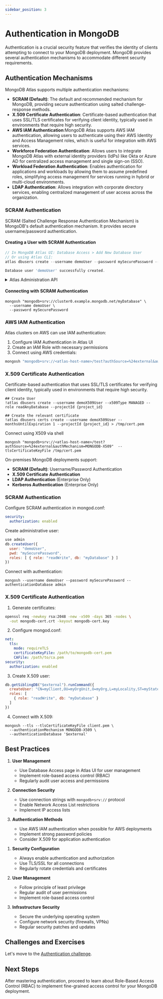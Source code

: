 ```yaml
---
sidebar_position: 3
---
```



# Authentication in MongoDB

Authentication is a crucial security feature that verifies the identity of clients attempting to connect to your MongoDB deployment. MongoDB provides several authentication mechanisms to accommodate different security requirements.

## Authentication Mechanisms

<Tabs groupId="deployment">
<TabItem value="atlas" label="MongoDB Atlas">

MongoDB Atlas supports multiple authentication mechanisms:

- **SCRAM (Default)**: The default and recommended mechanism for MongoDB, providing secure authentication using salted challenge-response methods.
- **X.509 Certificate Authentication**: Certificate-based authentication that uses SSL/TLS certificates for verifying client identity, typically used in environments that require high security.
- **AWS IAM Authentication**:MongoDB Atlas supports AWS IAM authentication, allowing users to authenticate using their AWS Identity and Access Management roles, which is useful for integration with AWS services.
- **Workforce Federation Authentication**: Allows users to integrate MongoDB Atlas with external identity providers (IdPs) like Okta or Azure AD for centralized access management and single sign-on (SSO).
- **Workload Federation Authentication**: Enables authentication for applications and workloads by allowing them to assume predefined roles, simplifying access management for services running in hybrid or multi-cloud environments.
- **LDAP Authentication**: Allows integration with corporate directory services, enabling centralized management of user access across the organization.

### SCRAM Authentication

SCRAM (Salted Challenge Response Authentication Mechanism) is MongoDB's default authentication mechanism. It provides secure username/password authentication.

#### Creating a User with SCRAM Authentication

```javascript
// In MongoDB Atlas UI: Database Access > Add New Database User
// Or using Atlas CLI:
atlas dbusers create --username demoUser --password mySecurePassword --role readWriteAnyDatabase --projectId 

Database user 'demoUser' successfully created.
```

<details>
<summary> Atlas Administration API</summary>
```
//Use Atlas Admin API
POST /api/atlas/v1.0/groups/{GROUP-ID}/databaseUsers
{
 "databaseName": "admin",
 "username": "demoUser",
 "password": "secure_password",
 "roles": [{
   "roleName": "readWrite",
   "databaseName": "myDatabase"
 }]
}
```
</details>

#### Connecting with SCRAM Authentication

```shell
mongosh "mongodb+srv://cluster0.example.mongodb.net/myDatabase" \
  --username demoUser \
  --password mySecurePassword
```

### AWS IAM Authentication

Atlas clusters on AWS can use IAM authentication:

1. Configure IAM Authentication in Atlas UI
2. Create an IAM Role with necessary permissions
3. Connect using AWS credentials:

```javascript
mongosh "mongodb+srv://<atlas-host-name>/test?authSource=%24external&authMechanism=MONGODB-AWS" --username <access-key-id> --password <secret-key>
```

### X.509 Certificate Authentication

Certificate-based authentication that uses SSL/TLS certificates for verifying client identity, typically used in environments that require high security.

```
## Create User
!atlas dbusers create --username demoX509User --x509Type MANAGED --role readAnyDatabase --projectId {project_id}

## Create the relevant certificate
!atlas dbusers certs create --username demoX509User --monthsUntilExpiration 1 --projectId {project_id} > /tmp/cert.pem
```

Connect using X509 via shell
```
mongosh "mongodb+srv://<atlas-host-name>/test?authSource=%24external&authMechanism=MONGODB-X509"  --tlsCertificateKeyFile /tmp/cert.pem
```


</TabItem>
<TabItem value="onprem" label="On-Premises">

On-premises MongoDB deployments support:

- **SCRAM (Default)**: Username/Password Authentication
- **X.509 Certificate Authentication**
- **LDAP Authentication** (Enterprise Only)
- **Kerberos Authentication** (Enterprise Only)

### SCRAM Authentication

Configure SCRAM authentication in mongod.conf:

```yaml
security:
  authorization: enabled
```

Create administrative user:

```javascript
use admin
db.createUser({
  user: "demoUser",
  pwd: "mySecurePassword",
  roles: [ { role: "readWrite", db: "myDatabase" } ]
})
```

Connect with authentication:

```shell
mongosh --username demoUser --password mySecurePassword --authenticationDatabase admin
```

### X.509 Certificate Authentication

1. Generate certificates:
```bash
openssl req -newkey rsa:2048 -new -x509 -days 365 -nodes \
  -out mongodb-cert.crt -keyout mongodb-cert.key
```

2. Configure mongod.conf:
```yaml
net:
  tls:
    mode: requireTLS
    certificateKeyFile: /path/to/mongodb-cert.pem
    CAFile: /path/to/ca.pem
security:
  authorization: enabled
```

3. Create X.509 user:
```javascript
db.getSiblingDB("$external").runCommand({
  createUser: "CN=myClient,OU=myOrgUnit,O=myOrg,L=myLocality,ST=myState,C=myCountry",
  roles: [
    { role: "readWrite", db: "myDatabase" }
  ]
})
```

4. Connect with X.509:
```shell
mongosh --tls --tlsCertificateKeyFile client.pem \
  --authenticationMechanism MONGODB-X509 \
  --authenticationDatabase '$external'
```

</TabItem>
</Tabs>

## Best Practices

<Tabs>
<TabItem value="atlas" label="MongoDB Atlas">

1. **User Management**
   - Use Database Access page in Atlas UI for user management
   - Implement role-based access control (RBAC)
   - Regularly audit user access and permissions

2. **Connection Security**
   - Use connection strings with `mongodb+srv://` protocol
   - Enable Network Access List restrictions
   - Implement IP access lists

3. **Authentication Methods**
   - Use AWS IAM authentication when possible for AWS deployments
   - Implement strong password policies
   - Consider X.509 for application authentication

</TabItem>
<TabItem value="onprem" label="On-Premises">

1. **Security Configuration**
   - Always enable authentication and authorization
   - Use TLS/SSL for all connections
   - Regularly rotate credentials and certificates

2. **User Management**
   - Follow principle of least privilege
   - Regular audit of user permissions
   - Implement role-based access control

3. **Infrastructure Security**
   - Secure the underlying operating system
   - Configure network security (firewalls, VPNs)
   - Regular security patches and updates

</TabItem>
</Tabs>

## Challenges and Exercises

Let's move to the [Authentication challenge](./challenge/authentication).

## Next Steps

After mastering authentication, proceed to learn about Role-Based Access Control (RBAC) to implement fine-grained access control for your MongoDB deployment.

